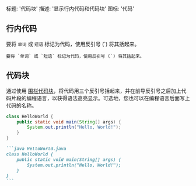 标题: '代码块'
描述: '显示行内代码和代码块'
图标: '代码'

## 行内代码

要将 `单词` 或 `短语` 标记为代码，使用反引号 (`) 将其括起来。

```
要将 `单词` 或 `短语` 标记为代码，使用反引号 (`) 将其括起来。
```

## 代码块

通过使用 [围栏代码块](https://www.markdownguide.org/extended-syntax/#fenced-code-blocks)，将代码用三个反引号括起来，并在前导反引号之后加上代码片段的编程语言，以获得语法高亮显示。可选地，您也可以在编程语言后面写上代码的名称。

```java HelloWorld.java
class HelloWorld {
    public static void main(String[] args) {
        System.out.println("Hello, World!");
    }
}
```

````md
```java HelloWorld.java
class HelloWorld {
    public static void main(String[] args) {
        System.out.println("Hello, World!");
    }
}
```
````